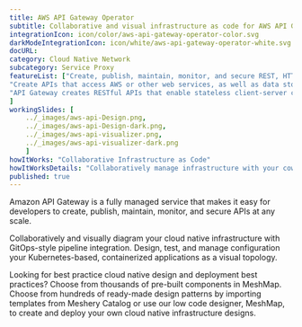 ```yaml
---
title: AWS API Gateway Operator  
subtitle: Collaborative and visual infrastructure as code for AWS API Gateway Operator
integrationIcon: icon/color/aws-api-gateway-operator-color.svg
darkModeIntegrationIcon: icon/white/aws-api-gateway-operator-white.svg
docURL: 
category: Cloud Native Network
subcategory: Service Proxy
featureList: ["Create, publish, maintain, monitor, and secure REST, HTTP, and WebSocket APIs at any scale.",
"Create APIs that access AWS or other web services, as well as data stored in the AWS Cloud.",
"API Gateway creates RESTful APIs that enable stateless client-server communication."
]
workingSlides: [
    ../_images/aws-api-Design.png,
    ../_images/aws-api-Design-dark.png,
    ../_images/aws-api-visualizer.png,
    ../_images/aws-api-visualizer-dark.png
    ]
howItWorks: "Collaborative Infrastructure as Code"
howItWorksDetails: "Collaboratively manage infrastructure with your coworkers synchronously sharing the same designs."
published: true
---
```

<p>
    Amazon API Gateway is a fully managed service that makes it easy for developers to create, publish, maintain, monitor, and secure APIs at any scale.
</p>
<p>
    Collaboratively and visually diagram your cloud native infrastructure with GitOps-style pipeline integration. Design, test, and manage configuration your Kubernetes-based, containerized applications as a visual topology.
</p>
<p>
    Looking for best practice cloud native design and deployment best practices? Choose from thousands of pre-built components in MeshMap. Choose from hundreds of ready-made design patterns by importing templates from Meshery Catalog or use our low code designer, MeshMap, to create and deploy your own cloud native infrastructure designs.
</p>